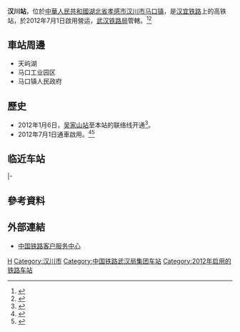 {{for|同名朝鲜火车站|汉川站 (朝鲜)}}
{{Expand|time=2016-03-15T03:48:36+00:00}}
{{Infobox China railway station
|车站名称 =汉川站
|图片 = 
|图片介绍 = 
|车站名称拼音 = Hanchuan Zhan
|英文名称=Hanchuan Railway Station
|车站代码 = 45096
|电报码 = HCN
|拼音码 = HCH
|车站位置 = [[湖北省|湖北省]][[孝感市|孝感市]][[汉川市|汉川市]][[马口镇_(汉川市)|马口镇]]
|归属 =[[武汉铁路局|武汉铁路局]][[汉口站|汉口车站]]<ref>[http://www.cnhubei.com/news/gdxw/201206/t2117478.shtml 汉宜铁路开通在即 汉口站已做好迎客准备] {{Wayback|url=http://www.cnhubei.com/news/gdxw/201206/t2117478.shtml |date=20170812062017 }}2012-06-27 荆楚网</ref>
|线路 = [[汉宜铁路|汉宜铁路]]
|车站等级 = [[三等站_(中國大陸)|三等站]]
|月台数目 = 2
|股道数目 = 4
|坐标 = {{coord|30|32|38.11|N|113|48|26.88|E|display=inline,title}}
}}
'''汉川站'''，位於[[中華人民共和國|中華人民共和國]][[湖北省|湖北省]][[孝感市|孝感市]][[汉川市|汉川市]][[马口镇_(汉川市)|马口镇]]，是[[汉宜铁路|汉宜铁路]]上的高铁站，於2012年7月1日啟用營运，[[武汉铁路局|武汉铁路局]]管轄。<ref>{{Cite web |url=http://hb.qq.com/a/20120613/000406.htm |title=汉宜铁路汉川火车站万事俱备静候通车 |access-date=2016-03-15 |archive-date=2019-12-02 |archive-url=https://web.archive.org/web/20191202113236/https://hb.qq.com/a/20120613/000406.htm |dead-url=no }}</ref><ref>{{Cite web |url=http://hb.sina.com.cn/news/g/2012-06-13/81936.html |title=汉川坐火车到汉口火车站只需25分钟 |access-date=2016-03-15 |archive-date=2019-08-25 |archive-url=https://web.archive.org/web/20190825042522/http://hb.sina.com.cn/news/g/2012-06-13/81936.html |dead-url=no }}</ref>

==車站周邊==
* 天屿湖
* 马口工业园区
* 马口镇人民政府

==歷史==
* 2012年1月6日，[[吴家山站|吴家山站]]至本站的联络线开通<ref>{{cite web|title=汉宜铁路线与武汉铁路集装箱中心站成功实现贯通|url=http://www.cnr.cn/newscenter/gnxw/201201/t20120108_509028332.shtml|accessdate=2012-03-21|date=2012-01-08|publisher=央广网|archive-url=https://web.archive.org/web/20130804030854/http://www.cnr.cn/newscenter/gnxw/201201/t20120108_509028332.shtml|archive-date=2013-08-04|dead-url=no}}</ref>。
*2012年7月1日通車啟用。<ref>{{Cite web |url=http://finance.sina.com.cn/roll/20120703/055912461382.shtml |title=汉川挥别无客运火车历史 |access-date=2016-03-15 |archive-date=2019-08-24 |archive-url=https://web.archive.org/web/20190824023801/http://finance.sina.com.cn/roll/20120703/055912461382.shtml |dead-url=no }}</ref><ref>{{Cite web |url=http://news.ifeng.com/gundong/detail_2012_06/13/15256903_0.shtml |title=汉宜铁路引领江汉平原大跨越汉川：大武汉卫星城期待华丽转身 |access-date=2016-03-15 |archive-date=2019-11-17 |archive-url=https://web.archive.org/web/20191117231825/http://news.ifeng.com/gundong/detail_2012_06/13/15256903_0.shtml |dead-url=no }}</ref>
==临近车站==
{{start rail box|[[中国铁路|中国铁路]]}}
{{s-inop|[[新墩站|新墩站]]|[[汉口站|汉口]]、{{站|南京南}}方向}}
{{s-line|[[宁蓉线|宁蓉线]]（[[汉宜铁路|汉宜铁路]]）<br/>← ?km 汉川站 ?km →}}
{{s-inop|[[大福站_(湖北省)|大福站]]|{{站|宜昌东}}、{{站|成都东}}方向|rows=2}}
|-
{{s-inop|[[吴家山站|吴家山站]]|经吴家山所}}
{{s-line|汉宜货车联络线<br>← 27km 汉川站{{0}} {{0}} {{0}} {{0}} {{0}}}}
{{end box}}

==參考資料==
{{reflist}}
==外部連結==
* [http://www.12306.cn/mormhweb/ 中国铁路客户服务中心] {{Wayback|url=http://www.12306.cn/mormhweb/ |date=20180205163941 }}
{{China-rail-stub}}
{{汉宜铁路}}
{{武仙城际铁路}}
[[Category:孝感市铁路车站|H]]
[[Category:汉川市|Category:汉川市]]
[[Category:中国铁路武汉局集团车站|Category:中国铁路武汉局集团车站]]
[[Category:2012年启用的铁路车站|Category:2012年启用的铁路车站]]